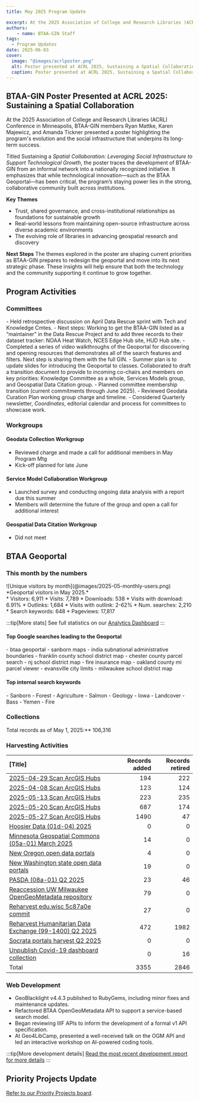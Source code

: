 ```yaml
---
title: May 2025 Program Update

excerpt: At the 2025 Association of College and Research Libraries (ACRL) Conference in Minneapolis, BTAA-GIN members Ryan Mattke, Karen Majewicz, and Amanda Tickner presented a poster highlighting the program’s evolution and the social infrastructure that underpins its long-term success.
authors:
    - name: BTAA-GIN Staff
tags:
  - Program Updates
date: 2025-06-03
cover:
  image: "@images/acrlposter.png"
  alt: Poster presented at ACRL 2025, Sustaining a Spatial Collaboration by Mattke, Majewicz, and Tickner
  caption: Poster presented at ACRL 2025, Sustaining a Spatial Collaboration by Mattke, Majewicz, and Tickner
---
```


<div class="monthly-highlight">

## BTAA-GIN Poster Presented at ACRL 2025: Sustaining a Spatial Collaboration

At the 2025 Association of College and Research Libraries (ACRL) Conference in Minneapolis, BTAA-GIN members Ryan Mattke, Karen Majewicz, and Amanda Tickner presented a poster highlighting the program's evolution and the social infrastructure that underpins its long-term success.

Titled Sustaining a *Spatial Collaboration: Leveraging Social Infrastructure to Support Technological Growth*, the poster traces the development of BTAA-GIN from an informal network into a nationally recognized initiative. It emphasizes that while technological innovation—such as the BTAA Geoportal—has been critical, the program’s staying power lies in the strong, collaborative community built across institutions.

**Key Themes**

- Trust, shared governance, and cross-institutional relationships as foundations for sustainable growth
- Real-world lessons from maintaining open-source infrastructure across diverse academic environments
- The evolving role of libraries in advancing geospatial research and discovery

**Next Steps**
The themes explored in the poster are shaping current priorities as BTAA-GIN prepares to redesign the geoportal and move into its next strategic phase. These insights will help ensure that both the technology and the community supporting it continue to grow together.

</div>

## Program Activities

### Committees

<CardGrid>
  <Card title="TECHnology">
    - Held retrospective discussion on April Data Rescue sprint with Tech and Knowledge Cmtes.
    - Next steps: Working to get the BTAA-GIN listed as a “maintainer” in the Data Rescue Project and to add three records to their dataset tracker: NOAA Heat Watch, NCES Edge Hub site, HUD Hub site.
  </Card>

  <Card title="Community Engagement">
    - Completed a series of video walkthroughs of the Geoportal for discovering and opening resources that demonstrates all of the search features and filters. Next step is sharing them with the full GIN.
    - Summer plan is to update slides for introducing the Geoportal to classes.
  </Card>

  <Card title="Knowledge">
    Collaborated to draft a transition document to provide to incoming co-chairs and members on key priorities: Knowledge Committee as a whole, Services Models group, and Geospatial Data Citation group.
  </Card>

  <Card title="Coordination">
    - Planned committee membership transition (current commitments through June 2025).
    - Reviewed Geodata Curation Plan working group charge and timeline.
    - Considered Quarterly newsletter, <em>Coordinates</em>, editorial calendar and process for committees to showcase work.
  </Card>
</CardGrid>

### Workgroups

<Card>

#### Geodata Collection Workgroup

* Reviewed charge and made a call for additional members in May Program Mtg
* Kick-off planned for late June

#### Service Model Collaboration Workgroup

* Launched survey and conducting ongoing data analysis with a report due this summer
* Members will determine the future of the group and open a call for additional interest

#### Geospatial Data Citation Workgroup

* Did not meet

</Card>


## BTAA Geoportal 

### This month by the numbers

<TwoThirdsLayout>
  <div slot="left">
  ![Unique visitors by month](@images/2025-05-monthly-users.png)
  *Geoportal visitors in May 2025.*
  </div>
  <div slot="right">
  <div class="compact-list">
  * Visitors: 6,911
  * Visits: 7,789
  * Downloads: 538
  * Visits with download: 6.91%
  * Outlinks: 1,684
  * Visits with outlink: 2-62%
  * Num. searches: 2,210
  * Search keywords: 648
  * Pageviews: 17,817
  </div>
  </div>
</TwoThirdsLayout>


:::tip[More stats]
See full statistics on our [Analytics Dashboard](https://tableau.umn.edu/t/UL/views/BTAAGeoportalusageMatomo/Monthlycharts?%3Aembed=y&%3AisGuestRedirectFromVizportal=y)
:::

#### Top Google searches leading to the Geoportal
<ChipList class="not-content">
	- btaa geoportal	
	- sanborn maps
	- india subnational administrative boundaries
	- franklin county school district map
	- chester county parcel search
	- nj school district map
	- fire insurance map
	- oakland county mi parcel viewer
	- evansville city limits
	- milwaukee school district map
</ChipList>

#### Top internal search keywords
<ChipList class="not-content">
	- Sanborn
	- Forest
	- Agriculture
	- Salmon
	- Geology
	- Iowa
	- Landcover
	- Bass
	- Yemen
	- Fire
</ChipList>


### Collections

<p class="records-total">Total records as of May 1, 2025:** 106,316</p>

### Harvesting Activities

| [Title] | Records added | Records retired |
| :---- | -----: | -----: |
| [2025-04-29 Scan ArcGIS Hubs](https://github.com/geobtaa/metadata/issues/855) | 194 | 222 |
| [2025-04-08 Scan ArcGIS Hubs](https://github.com/geobtaa/metadata/issues/860) | 123 | 124 |
| [2025-05-13 Scan ArcGIS Hubs](https://github.com/geobtaa/metadata/issues/862) | 223 | 235 |
| [2025-05-20 Scan ArcGIS Hubs](https://github.com/geobtaa/metadata/issues/872) | 687 | 174 |
| [2025-05-27 Scan ArcGIS Hubs](https://github.com/geobtaa/metadata/issues/880) | 1490 | 47 |
| [Hoosier Data (01d-04) 2025](https://github.com/geobtaa/metadata/issues/539) | 0 | 0 |
| [Minnesota Geospatial Commons (05a-01) March 2025](https://github.com/geobtaa/metadata/issues/830) | 14 | 0 |
| [New Oregon open data portals](https://github.com/geobtaa/metadata/issues/861) | 4 | 0 |
| [New Washington state open data portals](https://github.com/geobtaa/metadata/issues/863) | 19 | 0 |
| [PASDA (08a-01) Q2 2025](https://github.com/geobtaa/metadata/issues/826) | 23 | 46 |
| [Reaccession UW Milwaukee OpenGeoMetadata repository](https://github.com/geobtaa/metadata/issues/876) | 79 | 0 |
| [Reharvest edu.wisc 5c87a0e commit](https://github.com/geobtaa/metadata/issues/865) | 27 | 0 |
| [Reharvest Humanitarian Data Exchange (99-1400) Q2 2025](https://github.com/geobtaa/metadata/issues/845) | 472 | 1982 |
| [Socrata portals harvest Q2 2025](https://github.com/geobtaa/metadata/issues/842) | 0 | 0 |
| [Unpublish Covid-19 dashboard collection](https://github.com/geobtaa/metadata/issues/873) | 0 | 16 |
| Total | 3355 | 2846 |


### Web Development

* GeoBlacklight v4.4.3 published to RubyGems, including minor fixes and maintenance updates.
* Refactored BTAA OpenGeoMetadata API to support a service-based search model.
* Began reviewing IIIF APIs to inform the development of a formal v1 API specification.
* At Geo4LibCamp, presented a well-received talk on the OGM API and led an interactive workshop on AI-powered coding tools.


:::tip[More development details]
[Read the most recent development report for more details](https://docs.google.com/document/d/19sSRPXlRzI-dF-fMAbF44S1NBFgVYX23F-gS6-Ikuqc/edit?usp=sharing)
:::

## Priority Projects Update

[Refer to our Priority Projects board](https://github.com/orgs/geobtaa/projects/22/views/6).


